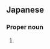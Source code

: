 ==Japanese==
{{ja-kanjitab|翁|長}}

===Proper noun===
{{ja-pos|おなが|proper}}

# {{surname|lang=ja|sort=おなが}}